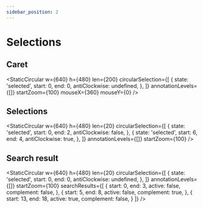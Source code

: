 ```yaml
---
sidebar_position: 2
---
```




# Selections
## Caret
<StaticCircular w={640} h={480} len={200} circularSelection={[
    {
      state: 'selected',
      start: 0,
      end: 0,
      antiClockwise: undefined,
    },
  ]}
  annotationLevels={[]}
  startZoom={100}
  mouseX={360}
  mouseY={0}
/>

## Selections
<StaticCircular w={640} h={480} len={20} circularSelection={[
    {
      state: 'selected',
      start: 0,
      end: 2,
      antiClockwise: false,
    },
    {
      state: 'selected',
      start: 6,
      end: 4,
      antiClockwise: true,
    },
  ]}
  annotationLevels={[]}
  startZoom={100}
/>

## Search result
<StaticCircular w={640} h={480} len={20} circularSelection={[
    {
      state: 'selected',
      start: 0,
      end: 0,
      antiClockwise: undefined,
    },
  ]}
  annotationLevels={[]}
  startZoom={100}
  searchResults={[
    {
      start: 0,
      end: 3,
      active: false,
      complement: false,
    },
    {
      start: 5,
      end: 8,
      active: false,
      complement: true,
    },
    {
      start: 13,
      end: 18,
      active: true,
      complement: false,
    }
  ]}
/>
